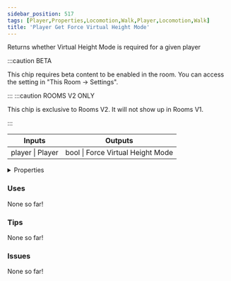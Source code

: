 ```yaml
---
sidebar_position: 517
tags: [Player,Properties,Locomotion,Walk,Player,Locomotion,Walk]
title: 'Player Get Force Virtual Height Mode'
---
```


Returns whether Virtual Height Mode is required for a given player

:::caution BETA

This chip requires beta content to be enabled in the room. You can access the setting in "This Room -> Settings".

:::
:::caution ROOMS V2 ONLY

This chip is exclusive to Rooms V2. It will not show up in Rooms V1.

:::


<IChip uuid="1f8923fe-d4dd-45c8-8161-b69bb4a1704e"/>

<table><thead><tr><th>Inputs</th><th>Outputs</th></tr></thead><tbody><tr><td>player | Player</td><td>bool | Force Virtual Height Mode</td></tr></tbody></table>

<details>
  <summary>Properties</summary>
  <div>
    <div>
    <table>
      <tbody>
        <tr>
          <td>Is beta required?</td>
          <td>Yes</td>
        </tr>
        <tr>
          <td>Is chip a trolling risk?</td>
          <td>No</td>
        </tr>
        <tr>
          <td>Is chip a role assignment risk?</td>
          <td>No</td>
        </tr>
        <tr>
          <td>Chip UUID</td>
          <td>1f8923fe-d4dd-45c8-8161-b69bb4a1704e</td>
        </tr>
        <tr>
          <td>Room availability</td>
          <td>Rooms V2 only</td>
        </tr>
      </tbody>
    </table>
    </div>
  </div>
</details>

### Uses

None so far!

### Tips

None so far!

### Issues

None so far!